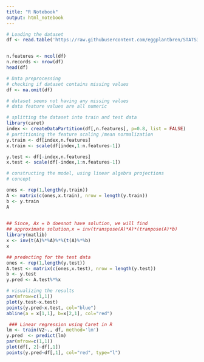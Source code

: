 ```yaml
---
title: "R Notebook"
output: html_notebook
---
```




```r
# Loading the dataset
df <- read.table('https://raw.githubusercontent.com/eggplantbren/STATS331/master/Code/Regression/road.txt')


n.features <- ncol(df)
n.records <- nrow(df)
head(df)
```


```r
# Data preprocessing
# checking if dataset contains missing values
df <- na.omit(df)

# dataset seems not having any missing values
# data feature values are all numeric 
```




```r
# splitting the dataset into train and test data
library(caret)
index <- createDataPartition(df[,n.features], p=0.8, list = FALSE)
# partitioning the feature scaling /mean normalization
y.train <- df[index,n.features]
x.train <- scale(df[index,1:n.features-1])

y.test <- df[-index,n.features]
x.test <- scale(df[-index,1:n.features-1])
```



```r
# constructing the model, using linear algebra projections 
# concept

ones <- rep(1,length(y.train))
A <- matrix(c(ones,x.train), nrow = length(y.train))
b <- y.train
A       
       
```
```r
## Since, Ax = b doesnot have solution, we will find
## approximate solution,x = inv(transpose(A)*A)*(tranpose(A)*b)
library(matlib)
x <- inv(t(A)%*%A)%*%(t(A)%*%b)
x
```


```r
## predecting for the test data
ones <- rep(1,length(y.test))
A.test <- matrix(c(ones,x.test), nrow = length(y.test))
b <- y.test
y.pred <- A.test%*%x
```








```r
# visualizing the results
par(mfrow=c(1,1))
plot(y.test~x.test)
points(y.pred~x.test, col="blue")
abline(a = x[1,1], b=x[2,1], col="red")
```




```r
 ### Linear regression using Caret in R
lm <- train(V2~., df, method='lm')
y.pred  <- predict(lm)
par(mfrow=c(1,1))
plot(df[, 2]~df[,1])
points(y.pred~df[,1], col="red", type="l")

```

